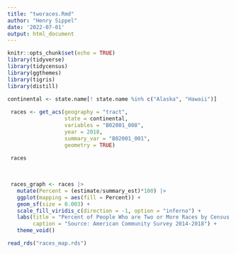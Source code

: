```yaml
---
title: "tworaces.Rmd"
author: "Henry Sippel"
date: '2022-07-01'
output: html_document
---
```


```r
knitr::opts_chunk$set(echo = TRUE)
library(tidyverse)
library(tidycensus)
library(ggthemes)
library(tigris)
library(distill)
```

```r
continental <- state.name[! state.name %in% c("Alaska", "Hawaii")]  
  
 races <- get_acs(geography = "tract", 
                  state = continental, 
                  variables = "B02001_008", 
                  year = 2018, 
                  summary_var = "B02001_001", 
                  geometry = TRUE) 
 
 races
 

 
 races_graph <- races |> 
   mutate(Percent = (estimate/summary_est)*100) |> 
   ggplot(mapping = aes(fill = Percent)) +
   geom_sf(size = 0.003) +
   scale_fill_viridis_c(direction = -1, option = "inferno") +
   labs(title = "Percent of People Who are Two or More Races by Census Tract", 
        caption = "Source: American Community Survey 2014-2018") +
   theme_void()
```

```r
read_rds("races_map.rds")
```

